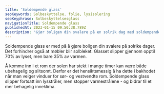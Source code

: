 ```yaml
---
title: 'Soldempende glass'
seoKeywords: Solbeskyttelse, folie, lysisolering
seoKeyphrase: Solbeskyttelsesglass
navigationTitle: Soldempende glass
publishedAt: 2023-01-15 09:50:38.789Z
description: 'Gjør boligen din svalere på en solrik dag med soldempende glass, som slipper gjennom opptil 70% av lyset - men kun 35% av varmen.'
---
```


Soldempende glass er med på å gjøre boligen din svalere på solrike dager. Det forhindrer også at møbler blir solbleket. Glasset slipper gjennom opptil 70% av lyset, men bare 35% av varmen.

Å komme inn i et rom der solen har stekt i mange timer kan være både ubehagelig og slitsomt. Derfor er det hensiktsmessig å ha dette i bakhodet når man velger vinduer for sør- og vestvendte rom. Soldempende glass slipper fortsatt inn lysstråler, men stopper varmestrålene - og bidrar til et mer behagelig inneklima.
